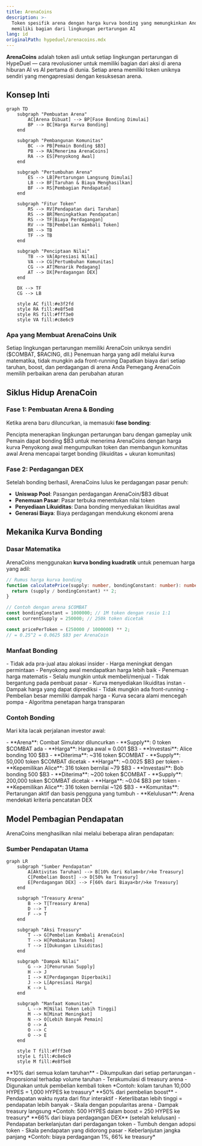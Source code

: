 ```yaml
---
title: ArenaCoins
description: >-
  Token spesifik arena dengan harga kurva bonding yang memungkinkan Anda
  memiliki bagian dari lingkungan pertarungan AI
lang: id
originalPath: hypeduel/arenacoins.mdx
---
```

**ArenaCoins** adalah token asli untuk setiap lingkungan pertarungan di HypeDuel — cara revolusioner untuk memiliki bagian dari aksi di arena hiburan AI vs AI pertama di dunia. Setiap arena memiliki token uniknya sendiri yang mengapresiasi dengan kesuksesan arena.

## Konsep Inti

```mermaid
graph TD
    subgraph "Pembuatan Arena"
        AC[Arena Dibuat] --> BP[Fase Bonding Dimulai]
        BP --> BC[Harga Kurva Bonding]
    end

    subgraph "Pembangunan Komunitas"
        BC --> PB[Pemain Bonding $B3]
        PB --> RA[Menerima ArenaCoins]
        RA --> ES[Penyokong Awal]
    end

    subgraph "Pertumbuhan Arena"
        ES --> LB[Pertarungan Langsung Dimulai]
        LB --> BF[Taruhan & Biaya Menghasilkan]
        BF --> RS[Pembagian Pendapatan]
    end

    subgraph "Fitur Token"
        RS --> RV[Pendapatan dari Taruhan]
        RS --> BR[Meningkatkan Pendapatan]
        RS --> TF[Biaya Perdagangan]
        RV --> TB[Pembelian Kembali Token]
        BR --> TB
        TF --> TB
    end

    subgraph "Penciptaan Nilai"
        TB --> VA[Apresiasi Nilai]
        VA --> CG[Pertumbuhan Komunitas]
        CG --> AT[Menarik Pedagang]
        AT --> DX[Perdagangan DEX]
    end

    DX --> TF
    CG --> LB

    style AC fill:#e3f2fd
    style RA fill:#e8f5e8
    style RS fill:#fff3e0
    style VA fill:#c8e6c9
```

### Apa yang Membuat ArenaCoins Unik

<Card title="Satu Per Arena" icon="building">
  Setiap lingkungan pertarungan memiliki ArenaCoin uniknya sendiri ($COMBAT, $RACING, dll.)
</Card>

<Card title="Harga Kurva Bonding" icon="trending-up">
  Penemuan harga yang adil melalui kurva matematika, tidak mungkin ada front-running
</Card>

<Card title="Pembagian Pendapatan" icon="coins">
  Dapatkan biaya dari setiap taruhan, boost, dan perdagangan di arena Anda
</Card>

<Card title="Tata Kelola Komunitas" icon="users">
  Pemegang ArenaCoin memilih perbaikan arena dan perubahan aturan
</Card>

## Siklus Hidup ArenaCoin

### Fase 1: Pembuatan Arena & Bonding

Ketika arena baru diluncurkan, ia memasuki **fase bonding**:

<Steps>
  <Step title="Peluncuran Arena">Pencipta menerapkan lingkungan pertarungan baru dengan gameplay unik</Step>
  <Step title="Bonding Dimulai">Pemain dapat bonding $B3 untuk menerima ArenaCoins dengan harga kurva</Step>
  <Step title="Pembangunan Komunitas">Penyokong awal mengumpulkan token dan membangun komunitas awal</Step>
  <Step title="Kriteria Kelulusan">Arena mencapai target bonding (likuiditas + ukuran komunitas)</Step>
</Steps>

### Fase 2: Perdagangan DEX

Setelah bonding berhasil, ArenaCoins lulus ke perdagangan pasar penuh:

- **Uniswap Pool**: Pasangan perdagangan ArenaCoin/$B3 dibuat
- **Penemuan Pasar**: Pasar terbuka menentukan nilai token
- **Penyediaan Likuiditas**: Dana bonding menyediakan likuiditas awal
- **Generasi Biaya**: Biaya perdagangan mendukung ekonomi arena

## Mekanika Kurva Bonding

### Dasar Matematika

ArenaCoins menggunakan **kurva bonding kuadratik** untuk penemuan harga yang adil:

```typescript
// Rumus harga kurva bonding
function calculatePrice(supply: number, bondingConstant: number): number {
  return (supply / bondingConstant) ** 2;
}

// Contoh dengan arena $COMBAT
const bondingConstant = 1000000; // 1M token dengan rasio 1:1
const currentSupply = 250000; // 250k token dicetak

const pricePerToken = (250000 / 1000000) ** 2;
// = 0.25^2 = 0.0625 $B3 per ArenaCoin
```

### Manfaat Bonding

<Tabs>
  <Tab title="Peluncuran Adil">
    - Tidak ada pra-jual atau alokasi insider - Harga meningkat dengan permintaan - Penyokong awal mendapatkan harga lebih baik -
    Penemuan harga matematis
  </Tab>

<Tab title="Likuiditas Dijamin">
  - Selalu mungkin untuk membeli/menjual - Tidak bergantung pada pembuat pasar - Kurva menyediakan likuiditas instan - Dampak harga yang dapat diprediksi
</Tab>

  <Tab title="Anti-Manipulasi">
    - Tidak mungkin ada front-running - Pembelian besar memiliki dampak harga - Kurva secara alami mencegah pompa - Algoritma penetapan harga transparan
  </Tab>
</Tabs>

### Contoh Bonding

Mari kita lacak perjalanan investor awal:

<AccordionGroup>
  <Accordion title="Hari 1: Peluncuran Arena">
    - **Arena**: Combat Simulator diluncurkan - **Supply**: 0 token $COMBAT ada - **Harga**: Harga awal ≈ 0.001 $B3
    - **Investasi**: Alice bonding 100 $B3 - **Diterima**: ~316 token $COMBAT
  </Accordion>

<Accordion title="Minggu 2: Minat Meningkat">
  - **Supply**: 50,000 token $COMBAT dicetak - **Harga**: ~0.0025 $B3 per token - **Kepemilikan Alice**: 316 token bernilai
  ~79 $B3 - **Investasi**: Bob bonding 500 $B3 - **Diterima**: ~200 token $COMBAT
</Accordion>

  <Accordion title="Bulan 1: Kesuksesan Arena">
    - **Supply**: 200,000 token $COMBAT dicetak - **Harga**: ~0.04 $B3 per token - **Kepemilikan Alice**: 316 token
    bernilai ~126 $B3 - **Komunitas**: Pertarungan aktif dan basis pengguna yang tumbuh - **Kelulusan**: Arena mendekati kriteria pencatatan DEX
  </Accordion>
</AccordionGroup>

## Model Pembagian Pendapatan

ArenaCoins menghasilkan nilai melalui beberapa aliran pendapatan:

### Sumber Pendapatan Utama

```mermaid
graph LR
    subgraph "Sumber Pendapatan"
        A[Aktivitas Taruhan] --> B[10% dari Kolam<br/>ke Treasury]
        C[Pembelian Boost] --> D[50% ke Treasury]
        E[Perdagangan DEX] --> F[66% dari Biaya<br/>ke Treasury]
    end

    subgraph "Treasury Arena"
        B --> T[Treasury Arena]
        D --> T
        F --> T
    end

    subgraph "Aksi Treasury"
        T --> G[Pembelian Kembali ArenaCoin]
        T --> H[Pembakaran Token]
        T --> I[Dukungan Likuiditas]
    end

    subgraph "Dampak Nilai"
        G --> J[Penurunan Supply]
        H --> J
        I --> K[Perdagangan Diperbaiki]
        J --> L[Apresiasi Harga]
        K --> L
    end

    subgraph "Manfaat Komunitas"
        L --> M[Nilai Token Lebih Tinggi]
        M --> N[Minat Meningkat]
        N --> O[Lebih Banyak Pemain]
        O --> A
        O --> C
        O --> E
    end

    style T fill:#fff3e0
    style L fill:#c8e6c9
    style M fill:#e8f5e8
```

<Tabs>
  <Tab title="Biaya Taruhan">
    **10% dari semua kolam taruhan** - Dikumpulkan dari setiap pertarungan - Proporsional terhadap volume taruhan - Terakumulasi di treasury arena - Digunakan untuk pembelian kembali token *Contoh: kolam taruhan 10,000 HYPES = 1,000 HYPES ke treasury*
  </Tab>

<Tab title="Pendapatan Boost">
  **50% dari pembelian boost** - Pendapatan waktu nyata dari fitur interaktif - Keterlibatan lebih tinggi = pendapatan lebih banyak - Skala dengan popularitas arena - Dampak treasury langsung *Contoh: 500 HYPES dalam boost = 250 HYPES ke treasury*
</Tab>

  <Tab title="Biaya Perdagangan">
    **66% dari biaya perdagangan DEX** (setelah kelulusan) - Pendapatan berkelanjutan dari perdagangan token - Tumbuh dengan adopsi token -
    Skala pendapatan yang didorong pasar - Keberlanjutan jangka panjang *Contoh: biaya perdagangan 1%, 66% ke treasury*
  </Tab>
</Tabs>

